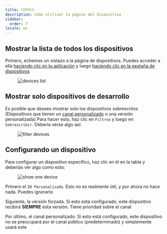 ```yaml
---
title: 디바이스
description: Cómo utilizar la página del dispositivo
sidebar:
  order: 7
locale: es
---
```


## Mostrar la lista de todos los dispositivos
Primero, echemos un vistazo a la página de dispositivos. Puedes acceder a ella [haciendo clic en tu aplicación](/docs/webapp/main-page) y luego [haciendo clic en la pestaña de dispositivos](/docs/webapp/main-app-page)

<figure><img style="margin-left: auto; margin-right: auto" src="/deviceswebp" alt="devices list" /><figcaption></figcaption></figure>

## Mostrar solo dispositivos de desarrollo
Es posible que desees mostrar solo los dispositivos sobrescritos (Dispositivos que tienen un [canal personalizado](docs/plugin/api/#setchannel) o una versión personalizada)
Para hacer esto, haz clic en `Filtros` y luego en `Sobrescribir`. Debería verse algo así:

<figure><img style="margin-left: auto; margin-right: auto" src="/overwrite-filterwebp" alt="filter devices" /><figcaption></figcaption></figure>

## Configurando un dispositivo

Para configurar un dispositivo específico, haz clic en él en la tabla y deberías ver algo como esto:

<figure><img style="margin-left: auto; margin-right: auto" src="/device-specificwebp" alt="show one device" /><figcaption></figcaption></figure>

Primero el `ID Personalizado`. Esto no es realmente útil, y por ahora no hace nada. Puedes ignorarlo

Siguiente, la versión forzada. Si esto está configurado, este dispositivo recibirá **SIEMPRE** esta versión. Tiene prioridad sobre el canal

Por último, el canal personalizado. Si esto está configurado, este dispositivo no se preocupará por el canal público (predeterminado) y simplemente usará este
